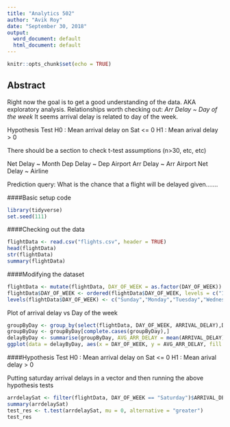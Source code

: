 ```yaml
---
title: "Analytics 502"
author: "Avik Roy"
date: "September 30, 2018"
output:
  word_document: default
  html_document: default
---
```


```r
knitr::opts_chunk$set(echo = TRUE)
```

## Abstract
Right now the goal is to get a good understanding of the data. AKA exploratory analysis.
Relationships worth checking out:
*Arr Delay ~ Day of the week*
It seems arrival delay is related to day of the week.

Hypothesis Test
H0 : Mean arrival delay on Sat <= 0
H1 : Mean arival delay > 0

There should be a section to check t-test assumptions (n>30, etc, etc)

Net Delay ~ Month
Dep Delay ~ Dep Airport
Arr Delay ~ Arr Airport
Net Delay ~ Airline


Prediction query: What is the chance that a flight will be delayed given.......

####Basic setup code

```r
library(tidyverse)
set.seed(111)
```

####Checking out the data

```r
flightData <- read.csv("flights.csv", header = TRUE)
head(flightData)
str(flightData)
summary(flightData)
```

####Modifying the dataset

```r
flightData <- mutate(flightData, DAY_OF_WEEK = as.factor(DAY_OF_WEEK))
flightData$DAY_OF_WEEK <- ordered(flightData$DAY_OF_WEEK, levels = c("1","2","3","4","5","6","7"))
levels(flightData$DAY_OF_WEEK) <- c("Sunday","Monday","Tuesday","Wednesday","Thursday","Friday","Saturday")
```

Plot of arrival delay vs Day of the week

```r
groupByDay <- group_by(select(flightData, DAY_OF_WEEK, ARRIVAL_DELAY),DAY_OF_WEEK)
groupByDay <- groupByDay[complete.cases(groupByDay),]
delayByDay <- summarise(groupByDay, AVG_ARR_DELAY = mean(ARRIVAL_DELAY))
ggplot(data = delayByDay, aes(x = DAY_OF_WEEK, y = AVG_ARR_DELAY, fill = DAY_OF_WEEK)) + geom_bar(stat = "identity") + guides(fill = FALSE)
```

####Hypothesis Test
H0 : Mean arrival delay on Sat <= 0
H1 : Mean arival delay > 0

Putting saturday arrival delays in  a vector and then running the above hypothesis tests
```r
arrdelaySat <- filter(flightData, DAY_OF_WEEK == "Saturday")$ARRIVAL_DELAY
summary(arrdelaySat)
test_res <- t.test(arrdelaySat, mu = 0, alternative = "greater")
test_res
```

